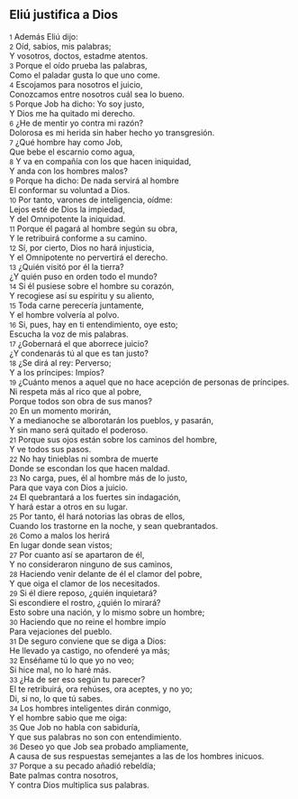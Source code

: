 == Eliú justifica a Dios ==

{{anchor|1}} <small>1</small> Además Eliú dijo:<br>
{{anchor|2}} <small>2</small> Oíd, sabios, mis palabras;<br>
Y vosotros, doctos, estadme atentos.<br>
{{anchor|3}} <small>3</small> Porque el oído prueba las palabras,<br>
Como el paladar gusta lo que uno come.<br>
{{anchor|4}} <small>4</small> Escojamos para nosotros el juicio,<br>
Conozcamos entre nosotros cuál sea lo bueno.<br>
{{anchor|5}} <small>5</small> Porque Job ha dicho: Yo soy justo,<br>
Y Dios me ha quitado mi derecho.<br>
{{anchor|6}} <small>6</small> ¿He de mentir yo contra mi razón?<br>
Dolorosa es mi herida sin haber hecho yo transgresión.<br>
{{anchor|7}} <small>7</small> ¿Qué hombre hay como Job,<br>
Que bebe el escarnio como agua,<br>
{{anchor|8}} <small>8</small> Y va en compañía con los que hacen iniquidad,<br>
Y anda con los hombres malos?<br>
{{anchor|9}} <small>9</small> Porque ha dicho: De nada servirá al hombre<br>
El conformar su voluntad a Dios.<br>
{{anchor|10}} <small>10</small> Por tanto, varones de inteligencia, oídme:<br>
Lejos esté de Dios la impiedad,<br>
Y del Omnipotente la iniquidad.<br>
{{anchor|11}} <small>11</small> Porque él pagará al hombre según su obra,<br>
Y le retribuirá conforme a su camino.<br>
{{anchor|12}} <small>12</small> Sí, por cierto, Dios no hará injusticia,<br>
Y el Omnipotente no pervertirá el derecho.<br>
{{anchor|13}} <small>13</small> ¿Quién visitó por él la tierra?<br>
¿Y quién puso en orden todo el mundo?<br>
{{anchor|14}} <small>14</small> Si él pusiese sobre el hombre su corazón,<br>
Y recogiese así su espíritu y su aliento,<br>
{{anchor|15}} <small>15</small> Toda carne perecería juntamente,<br>
Y el hombre volvería al polvo.<br>
{{anchor|16}} <small>16</small> Si, pues, hay en ti entendimiento, oye esto;<br>
Escucha la voz de mis palabras.<br>
{{anchor|17}} <small>17</small> ¿Gobernará el que aborrece juicio?<br>
¿Y condenarás tú al que es tan justo?<br>
{{anchor|18}} <small>18</small> ¿Se dirá al rey: Perverso;<br>
Y a los príncipes: Impíos?<br>
{{anchor|19}} <small>19</small> ¿Cuánto menos a aquel que no hace acepción de personas de príncipes.<br>
Ni respeta más al rico que al pobre,<br>
Porque todos son obra de sus manos?<br>
{{anchor|20}} <small>20</small> En un momento morirán,<br>
Y a medianoche se alborotarán los pueblos, y pasarán,<br>
Y sin mano será quitado el poderoso.<br>
{{anchor|21}} <small>21</small> Porque sus ojos están sobre los caminos del hombre,<br>
Y ve todos sus pasos.<br>
{{anchor|22}} <small>22</small> No hay tinieblas ni sombra de muerte<br>
Donde se escondan los que hacen maldad.<br>
{{anchor|23}} <small>23</small> No carga, pues, él al hombre más de lo justo,<br>
Para que vaya con Dios a juicio.<br>
{{anchor|24}} <small>24</small> El quebrantará a los fuertes sin indagación,<br>
Y hará estar a otros en su lugar.<br>
{{anchor|25}} <small>25</small> Por tanto, él hará notorias las obras de ellos,<br>
Cuando los trastorne en la noche, y sean quebrantados.<br>
{{anchor|26}} <small>26</small> Como a malos los herirá<br>
En lugar donde sean vistos;<br>
{{anchor|27}} <small>27</small> Por cuanto así se apartaron de él,<br>
Y no consideraron ninguno de sus caminos,<br>
{{anchor|28}} <small>28</small> Haciendo venir delante de él el clamor del pobre,<br>
Y que oiga el clamor de los necesitados.<br>
{{anchor|29}} <small>29</small> Si él diere reposo, ¿quién inquietará?<br>
Si escondiere el rostro, ¿quién lo mirará?<br>
Esto sobre una nación, y lo mismo sobre un hombre;<br>
{{anchor|30}} <small>30</small> Haciendo que no reine el hombre impío<br>
Para vejaciones del pueblo.<br>
{{anchor|31}} <small>31</small> De seguro conviene que se diga a Dios:<br>
He llevado ya castigo, no ofenderé ya más;<br>
{{anchor|32}} <small>32</small> Enséñame tú lo que yo no veo;<br>
Si hice mal, no lo haré más.<br>
{{anchor|33}} <small>33</small> ¿Ha de ser eso según tu parecer?<br>
El te retribuirá, ora rehúses, ora aceptes, y no yo;<br>
Di, si no, lo que tú sabes.<br>
{{anchor|34}} <small>34</small> Los hombres inteligentes dirán conmigo,<br>
Y el hombre sabio que me oiga:<br>
{{anchor|35}} <small>35</small> Que Job no habla con sabiduría,<br>
Y que sus palabras no son con entendimiento.<br>
{{anchor|36}} <small>36</small> Deseo yo que Job sea probado ampliamente,<br>
A causa de sus respuestas semejantes a las de los hombres inicuos.<br>
{{anchor|37}} <small>37</small> Porque a su pecado añadió rebeldía;<br>
Bate palmas contra nosotros,<br>
Y contra Dios multiplica sus palabras.<br>
